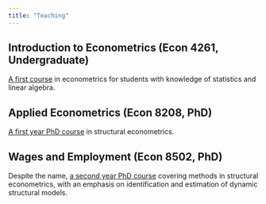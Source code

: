 ```yaml
---
title: "Teaching"
---
```


## Introduction to Econometrics (Econ 4261, Undergraduate)

[A first course](www.josephlyonmullins.com/Econ4261) in econometrics for students with knowledge of statistics and linear algebra.

## Applied Econometrics (Econ 8208, PhD)

[A first year PhD course](www.josephlyonmullins.com/econometrics-phd) in structural econometrics.

## Wages and Employment (Econ 8502, PhD)

Despite the name, [a second year PhD course](www.josephlyonmullins.com/structural-methods) covering methods in structural econometrics, with an emphasis on identification and estimation of dynamic structural models.